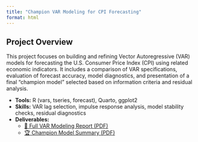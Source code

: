 ```yaml
---
title: "Champion VAR Modeling for CPI Forecasting"
format: html
---
```


## Project Overview

This project focuses on building and refining Vector Autoregressive (VAR) models for forecasting the U.S. Consumer Price Index (CPI) using related economic indicators. It includes a comparison of VAR specifications, evaluation of forecast accuracy, model diagnostics, and presentation of a final "champion model" selected based on information criteria and residual analysis.

- **Tools:** R (vars, tseries, forecast), Quarto, ggplot2
- **Skills:** VAR lag selection, impulse response analysis, model stability checks, residual diagnostics
- **Deliverables:**
  - [📄 Full VAR Modeling Report (PDF)](https://github.com/gkunish1/R-Coding/blob/main/VAR%20Modeling%20CPI%20Dataset.pdf)
  - [🏆 Champion Model Summary (PDF)](https://github.com/gkunish1/R-Coding/blob/main/Champion-VAR%20Model.pdf)
